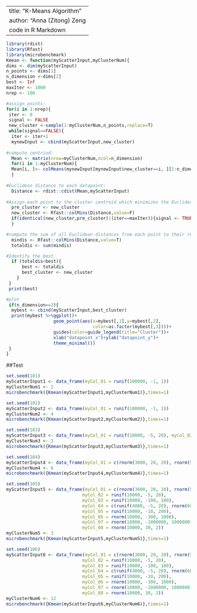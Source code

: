 
---
title: "K-Means Algorithm"
author: "Anna (Zitong) Zeng
code in R Markdown
---

```r
library(rdist)
library(Rfast)
library(microbenchmark)
Kmean <- function(myScatterInput,myClusterNum){
dims <- dim(myScatterInput)
n_points <- dims[1]
n_dimension <-dims[2]
best <- Inf
maxIter <- 1000
nrep <- 100

#assign points:
for(i in 1:nrep){
 iter <- 0
 signal <- FALSE
 new_cluster <-sample(1:myClusterNum,n_points,replace=T)
 while(signal==FALSE){
  iter <- iter+1
  mynewInput <- cbind(myScatterInput,new_cluster)
  
#compute centriod:
  Mean <- matrix(nrow=myClusterNum,ncol=n_dimension)
  for(i in 1:myClusterNum){
  Mean[i, ]<- colMeans(mynewInput[mynewInput$new_cluster==i, ][1:n_dimension])
  }
  
#Euclidean distance to each datapoint:
  Distance <- rdist::cdist(Mean,myScatterInput)
  
#Assign each point to the cluster centroid which minimizes the Euclidean distance.
  pre_cluster <- new_cluster
  new_cluster <- Rfast::colMins(Distance,value=F)
  if(identical(new_cluster,pre_cluster)|(iter==maxIter)){signal <- TRUE}
  }

#compute the sum of all Euclidean distances from each point to their respective centroids.
  mindis <- Rfast::colMins(Distance,value=T)
  totaldis <- sum(mindis)

#Identify the best.
  if (totaldis<best){
      best <- totaldis
      best_cluster <- new_cluster
    }
 }
 print(best)

#plot
 if(n_dimension==2){
  mybest <- cbind(myScatterInput,best_cluster)
  print(mybest %>%ggplot()+
                  geom_point(aes(x=mybest[,1],y=mybest[,2],
                                 color=as.factor(mybest[,3])))+
                  guides(color=guide_legend(title="Cluster"))+
                  xlab("datapoint_x")+ylab("datapoint_y")+
                  theme_minimal())
 }
}
```


##Test

```r
set.seed(101)
myScatterInput1 <- data_frame(myCol_01 = runif(100000, -1, 1))
myClusterNum1 <- 2
microbenchmark({Kmean(myScatterInput1,myClusterNum1)},times=1)
```


```r
set.seed(102)
myScatterInput2 <- data_frame(myCol_01 = runif(100000, -1, 1))
myClusterNum2 <- 4
microbenchmark({Kmean(myScatterInput2,myClusterNum2)},times=1)
```


```r
set.seed(103)
myScatterInput3 <- data_frame(myCol_01 = runif(10000, -5, 20), myCol_02 = c(rnorm(3000, 20, 5), rnorm(5000, -4, 2), rnorm(2000, 40, 2)))
myClusterNum3 <- 3
microbenchmark({Kmean(myScatterInput3,myClusterNum3)},times=1)
```


```r
set.seed(104)
myScatterInput4 <- data_frame(myCol_01 = c(rnorm(3000, 20, 20), rnorm(5000, -4, 2), rnorm(2000, 40, 2)), myCol_02 = runif(10000, -5, 20))
myClusterNum4 <- 6
microbenchmark({Kmean(myScatterInput4,myClusterNum4)},times=1)
```


```r
set.seed(105)
myScatterInput5 <- data_frame(myCol_01 = c(rnorm(3000, 20, 20), rnorm(5000, -4, 2), rnorm(2000, 40, 2)), 
                             myCol_02 = runif(10000, -5, 20),
                             myCol_03 = runif(10000, -100, 100),
                             myCol_04 = c(runif(4000, -5, 20), rnorm(6000)),
                             myCol_05 = runif(10000, -10, 200),
                             myCol_06 = rnorm(10000, -300, 1000),
                             myCol_07 = rnorm(10000, -1000000, 1000000),
                             myCol_08 = rnorm(10000, 30, 2))
myClusterNum5 <- 3
microbenchmark({Kmean(myScatterInput5,myClusterNum5)},times=1)
```


```r
set.seed(106)
myScatterInput6 <- data_frame(myCol_01 = c(rnorm(3000, 20, 20), rnorm(5000, -4, 2), rnorm(2000, 40, 2)), 
                             myCol_02 = runif(10000, -5, 20),
                             myCol_03 = runif(10000, -100, 100),
                             myCol_04 = c(runif(4000, -5, 20), rnorm(6000)),
                             myCol_05 = runif(10000, -10, 200),
                             myCol_06 = rnorm(10000, -300, 1000),
                             myCol_07 = rnorm(10000, -1000000, 1000000),
                             myCol_08 = rnorm(10000, 30, 2))
myClusterNum6 <- 12
microbenchmark({Kmean(myScatterInput6,myClusterNum6)},times=1)
```

